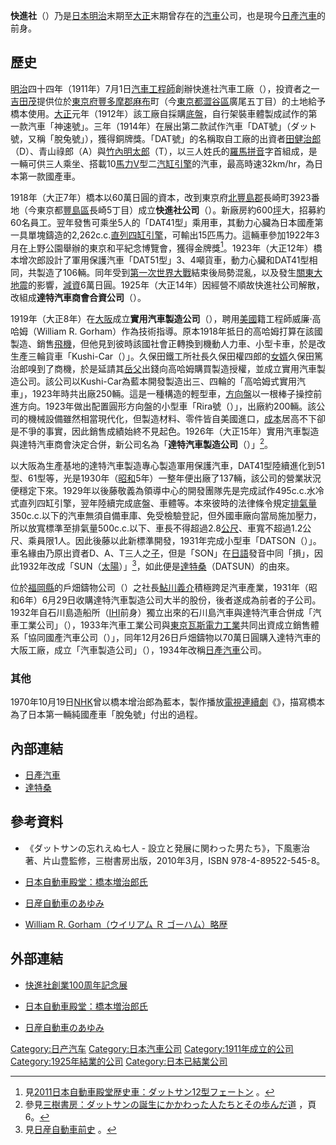 '''快進社'''（{{lang-ja|かいしんしゃ}}）乃是[[日本|日本]][[明治|明治]]末期至[[大正|大正]]末期曾存在的[[汽車|汽車]]公司，也是現今[[日產汽車|日產汽車]]的前身。

==歷史==
[[明治|明治]]四十四年（1911年）7月1日[[汽車|汽車]][[工程師|工程師]]{{link-ja|橋本增治郎|橋本増治郎}}創辦快進社汽車工廠（{{lang|ja|快進社自働車工場}}），投資者之一[[吉田茂|吉田茂]]提供位於[[東京府|東京府]][[豐多摩郡|豐多摩郡]]{{Link-ja|澀谷町|渋谷町 (東京府)}}[[麻布_(地名)|麻布]]{{Link-ja|廣尾|広尾 (渋谷区)}}町（今[[東京都|東京都]][[澀谷區|澀谷區]]廣尾五丁目）的土地給予橋本使用。[[大正|大正]]元年（1912年）該工廠自{{Link-en|雨燕馬達公司|Swift Motor Company}}採購[[底盤|底盤]]，自行架裝車體製成試作的第一款汽車「神速號」。三年（1914年）在{{Link-ja|東京大正博覽會|東京大正博覧会}}展出第二款試作汽車「DAT號」（ダット號，又稱「脫兔號」），獲得銅牌獎。「DAT號」的名稱取自工廠的出資者[[田健治郎|田健治郎]]（D）、青山祿郎（A）與[[竹內明太郎|竹內明太郎]]（T），以三人姓氏的[[羅馬拼音|羅馬拼音]]字首組成，是一輛可供三人乘坐、搭載10[[馬力|馬力]]V型二[[汽缸|汽缸]][[引擎|引擎]]的汽車，最高時速32km/hr，為日本第一款國產車。

1918年（大正7年）橋本以60萬日圓的資本，改到東京府[[北豐島郡|北豐島郡]]長崎町3923番地（今東京都[[豐島區|豐島區]]長崎5丁目）成立'''快進社公司'''（{{lang|ja|株式会社快進社}}）。新廠房約600[[坪|坪]]大，招募約60名員工。翌年發售可乘坐5人的「DAT41型」乘用車，其動力心臟為日本國產第一具單塊鑄造的2,262c.c.[[直列四缸引擎|直列四缸引擎]]，可輸出15匹馬力。這輛車參加1922年3月在上野公園舉辦的東京和平紀念博覽會，獲得金牌獎<ref>見{{ja}}[http://www.jahfa.jp/jahfa11/historic/historic.pdf 2011日本自動車殿堂歴史車：ダットサン12型フェートン] {{webarchive|url=https://web.archive.org/web/20141129025159/http://www.jahfa.jp/jahfa11/historic/historic.pdf |date=2014-11-29 }}。</ref>。1923年（大正12年）橋本增次郎設計了軍用保護汽車「DAT51型」3、4噸貨車，動力心臟和DAT41型相同，共製造了106輛。同年受到[[第一次世界大戰|第一次世界大戰]]結束後局勢混亂，以及發生[[關東大地震|關東大地震]]的影響，[[股票|減資]]6萬日圓。1925年（大正14年）因經營不順故快進社公司解散，改組成'''達特汽車商會合資公司'''（{{lang|ja|合資会社ダット自動車商会}}）。

1919年（大正8年）{{link-ja|久保田權四郎|久保田権四郎}}在[[大阪市|大阪]]成立'''實用汽車製造公司'''（{{lang|ja|実用自動車製造株式会社}}），聘用[[美國|美國]]籍工程師威廉·高哈姆（William R. Gorham）作為技術指導。原本1918年抵日的高哈姆打算在該國製造、銷售[[飛機|飛機]]，但他見到彼時該國社會正轉換到機動人力車、小型卡車，於是改生產三輪貨車「Kushi-Car（{{lang|ja|クシカー}}）」。久保田鐵工所社長久保田權四郎的[[女婿|女婿]]久保田篤治郎嗅到了商機，於是延請其[[岳父|岳父]]出錢向高哈姆購買製造授權，並成立實用汽車製造公司。該公司以Kushi-Car為藍本開發製造出三、四輪的「高哈姆式實用汽車」，1923年時共出廠250輛。這是一種{{link-en|三輪式機車|Cyclecar}}構造的輕型車，[[方向盤|方向盤]]以一根棒子操控前進方向。1923年做出配置圓形方向盤的小型車「Rira號（{{lang|ja|リラー号}}）」，出廠約200輛。該公司的機械設備雖然相當現代化，但製造材料、零件皆自美國進口，[[成本|成本]]居高不下卻是不爭的事實，因此銷售成績始終不見起色。1926年（大正15年）實用汽車製造與達特汽車商會決定合併，新公司名為「'''達特汽車製造公司'''（{{lang|ja|ダット自動車製造株式会社}}）」<ref>參見{{ja}}[http://www.mikipress.com/books/pdf/575.pdf 三樹書房：ダットサンの誕生にかかわった人たちとその歩んだ道] {{Wayback|url=http://www.mikipress.com/books/pdf/575.pdf |date=20141129030332 }}，頁6。</ref>。

以大阪為生產基地的達特汽車製造專心製造軍用保護汽車，DAT41型陸續進化到51型、61型等，光是1930年（[[昭和|昭和]]5年）一整年便出廠了137輛，該公司的營業狀況便穩定下來。1929年以後藤敬義為領導中心的開發團隊先是完成試作495c.c.水冷式直列四缸引擎，翌年陸續完成底盤、車體等。本來彼時的法律條令規定[[排氣量|排氣量]]350c.c.以下的汽車無須自備車庫、免受檢驗登記，但外國車廠向當局施加壓力，所以放寬標準至排氣量500c.c.以下、車長不得超過2.8[[公尺|公尺]]、車寬不超過1.2公尺、乘員限1人。因此後藤以此新標準開發，1931年完成小型車「DATSON（{{lang|ja|ダットソン}}）」。車名緣由乃原出資者D、A、T三人之[[兒子|子]]，但是「SON」在[[日語|日語]]發音中同「損」，因此1932年改成「SUN（[[太陽|太陽]]）」<ref>見{{ja}}[http://www.nissan-global.com/JP/COMPANY/PROFILE/HERITAGE/HISTORY/ 日産自動車前史] {{Wayback|url=http://www.nissan-global.com/JP/COMPANY/PROFILE/HERITAGE/HISTORY/ |date=20150111070215 }}。</ref>，如此便是[[達特桑|達特桑]]（DATSUN）的由來。

位於[[福岡縣|福岡縣]]的戶畑鑄物公司（{{lang|ja|戸畑鋳物株式会社}}）之社長[[鮎川義介|鮎川義介]]積極跨足汽車產業，1931年（昭和6年）6月29日收購達特汽車製造公司大半的股份，後者遂成為前者的子公司。1932年自石川島造船所（[[IHI|IHI]]前身）獨立出來的石川島汽車與達特汽車合併成「汽車工業公司」（{{lang|ja|自動車工業株式会社}}），1933年汽車工業公司與[[東京瓦斯電力工業|東京瓦斯電力工業]]共同出資成立銷售體系「協同國產汽車公司（{{lang|ja|協同国産自動車株式会社}}）」，同年12月26日戶畑鑄物以70萬日圓購入達特汽車的大阪工廠，成立「汽車製造公司」（{{lang|ja|自動車製造株式会社}}），1934年改稱[[日產汽車|日產汽車]]公司。

=== 其他 ===
1970年10月19日[[日本放送協會|NHK]]曾以橋本增治郎為藍本，製作播放[[電視連續劇|電視連續劇]]《{{link-ja|一號車呀，跑吧！|一号車よ、走れ!}}》，描寫橋本為了日本第一輛純國產車「脫兔號」付出的過程。

== 內部連結 ==
* [[日產汽車|日產汽車]]
* [[達特桑|達特桑]]

== 參考資料 ==
* 《ダットサンの忘れえぬ七人 - 設立と発展に関わった男たち》，下風憲治著、片山豊監修，三樹書房出版，2010年3月，ISBN 978-4-89522-545-8。
* {{ja}}[https://web.archive.org/web/20090903083312/http://www.jahfa.jp/jahfa2/contents/palaceperson/person1.htm 日本自動車殿堂：橋本増治郎氏]
* {{ja}}[https://web.archive.org/web/20150821005036/http://www.nissan-global.com/GCC/Japan/History/history/index.html 日産自動車のあゆみ]
* {{ja}}[https://web.archive.org/web/20141129025257/http://www.jahfa.jp/jahfa13/pala/person3.htm William R. Gorham（ウイリアム Ｒ ゴーハム）略歴]
{{reflist}}

== 外部連結 ==
* {{ja}}[http://www.kahaku.go.jp/event/2011/06nissan/ 快進社創業100周年記念展] {{Wayback|url=http://www.kahaku.go.jp/event/2011/06nissan/ |date=20201102213210 }}
* {{ja}}[https://web.archive.org/web/20090903083312/http://www.jahfa.jp/jahfa2/contents/palaceperson/person1.htm 日本自動車殿堂：橋本増治郎氏]
* {{ja}}[https://web.archive.org/web/20150821005036/http://www.nissan-global.com/GCC/Japan/History/history/index.html 日産自動車のあゆみ]

[[Category:日产汽车|Category:日产汽车]]
[[Category:日本汽車公司|Category:日本汽車公司]]
[[Category:1911年成立的公司|Category:1911年成立的公司]]
[[Category:1925年結業的公司|Category:1925年結業的公司]]
[[Category:日本已結業公司|Category:日本已結業公司]]